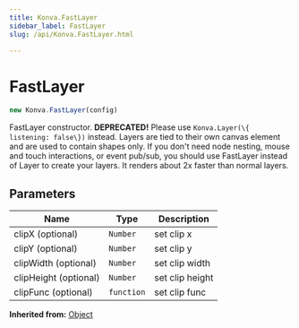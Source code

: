 ```yaml
---
title: Konva.FastLayer
sidebar_label: FastLayer
slug: /api/Konva.FastLayer.html

---
```


# FastLayer

```javascript
new Konva.FastLayer(config)
```

FastLayer constructor. **DEPRECATED!** Please use `Konva.Layer(\{ listening: false\})` instead. Layers are tied to their own canvas element and are used to contain shapes only.  If you don't need node nesting, mouse and touch interactions, or event pub/sub, you should use FastLayer instead of Layer to create your layers. It renders about 2x faster than normal layers.

## Parameters

| Name | Type | Description |
| ---- | ---- | ----------- |
| clipX (optional) | `Number` | set clip x |
| clipY (optional) | `Number` | set clip y |
| clipWidth (optional) | `Number` | set clip width |
| clipHeight (optional) | `Number` | set clip height |
| clipFunc (optional) | `function` | set clip func |

**Inherited from:** [Object](/docs/api/Object.html)

